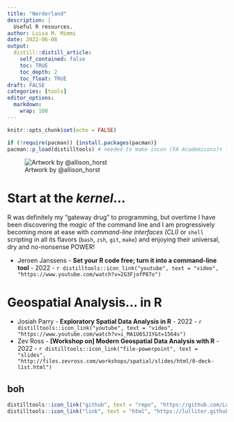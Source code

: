```yaml
---
title: "Nerderland"
description: |
  Useful R resources.
author: Luisa M. Mimmi
date: 2022-06-08
output:
  distill::distill_article:
    self_contained: false
    toc: TRUE
    toc_depth: 2
    toc_float: TRUE
draft: FALSE
categories: [tools]
editor_options:
  markdown:
    wrap: 100
---
```


```r
knitr::opts_chunk$set(echo = FALSE)

if (!require(pacman)) {install.packages(pacman)} 
pacman::p_load(distilltools) # needed to make incon (FA Academicons)+ links 
```

<!-- needs the \ -->
![Artwork by \@allison_horst](workflow.jpg "Artwork by @allison_horst")

# Start at the _kernel_...

R was definitely my "gateway drug" to programming, but overtime I have been discovering the _magic_ of the command line and I am progressively becoming more at ease with *command-line interfaces (CLI)*  or `shell` scripting in all its flavors (`bash`, `zsh`, `git`, `make`) and enjoying their universal, dry and no-nonsense POWER!

+  Jeroen Janssens - **Set your R code free; turn it into a command-line tool** - 2022 - 
`r distilltools::icon_link("youtube", text = "video", "https://www.youtube.com/watch?v=2G3FjofP87o")`

# Geospatial Analysis... in R

+  Josiah Parry - **Exploratory Spatial Data Analysis in R** - 2022 - 
`r distilltools::icon_link("youtube", text = "video", "https://www.youtube.com/watch?v=i_MA1U6SJ1Y&t=1564s")`
+ Zev Ross - **[Workshop on] Modern Geospatial Data Analysis with R** - 2022 - 
`r distilltools::icon_link("file-powerpoint", text = "slides", "http://files.zevross.com/workshops/spatial/slides/html/0-deck-list.html")`                                        
 

## boh 

```r
distilltools::icon_link("github", text = "repo", "https://github.com/Lulliter/slogan")
distilltools::icon_link("link", text = "html", "https://lulliter.github.io/slogan/")
```
